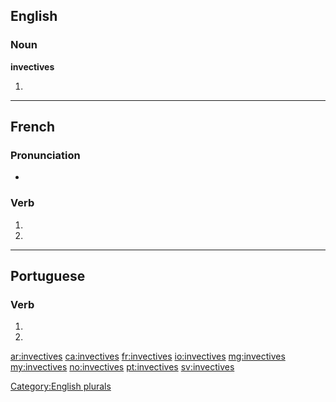 {{also|invectivés}}
==English==

===Noun===
'''invectives'''

# {{plural of|invective}}

[[Category:English plurals]]

----

==French==

===Pronunciation===
* {{homophones|lang=fr|invective|invectivent}}

===Verb===
{{fr-verb-form}}

# {{conjugation of|invectiver||2|s|pres|ind|lang=fr}}
# {{conjugation of|invectiver||2|s|pres|sub|lang=fr}}

----
==Portuguese==

===Verb===
{{head|pt|verb form}}
# {{conjugation of|invectivar||2|s|present|subjunctive|lang=pt}}
# {{conjugation of|invectivar||2|s|negative|imperative|lang=pt}}
{{rfc-auto}}

[[ar:invectives]]
[[ca:invectives]]
[[fr:invectives]]
[[io:invectives]]
[[mg:invectives]]
[[my:invectives]]
[[no:invectives]]
[[pt:invectives]]
[[sv:invectives]]